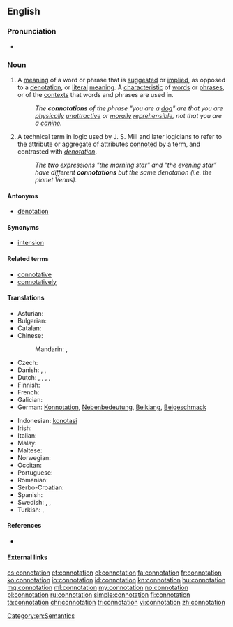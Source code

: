 {{wikipedia}}
==English==

===Pronunciation===
* {{rhymes|eɪʃən}}

===Noun===
{{en-noun}}

# A [[meaning]] of a word or phrase that is [[suggest]]ed or [[implied]], as opposed to a [[denotation]], or [[literal]] [[meaning]]. A [[characteristic]] of [[word]]s or [[phrase]]s, or of the [[context]]s that words and phrases are used in.
#: ''The '''connotations''' of the phrase "you are a [[dog]]" are that you are [[physical]]ly [[unattractive]] or [[moral]]ly [[reprehensible]], not that you are a [[canine]].''
# A technical term in logic used by J. S. Mill and later logicians to refer to the attribute or aggregate of attributes [[connote|connoted]] by a term, and contrasted with ''[[denotation]]''.
#: ''The two expressions "the morning star" and "the evening star" have different '''connotations''' but the same denotation (i.e. the planet Venus).''

====Antonyms====
* [[denotation]]

====Synonyms====
* [[intension]]

====Related terms====
* [[connotative]]
* [[connotatively]]

====Translations====
{{trans-top|suggested or implied meaning}}
* Asturian: {{t-|ast|connotación|f}}
* Bulgarian: {{t-|bg|допълнително значение}}
* Catalan: {{t+|ca|connotació|f}}
* Chinese:
*: Mandarin: {{t-|cmn|含義|sc=Hani}}, {{t-|cmn|含义|tr=hànyì|sc=Hani}}
* Czech: {{t-|cs|konotace|f}}
* Danish: {{t-|da|konnotation|c}}, {{t-|da|medbetydning|c}}, {{t-|da|bibetydning|c}}
* Dutch: {{t+|nl|connotatie|f}}, {{t-|nl|bijbetekenis|f}}, {{t+|nl|bijklank|m}}, {{t+|nl|associatie|f}}, {{t-|nl|gevoelswaarde|f}}
* Finnish: {{t+|fi|konnotaatio}}
* French: {{t+|fr|connotation|f}}
* Galician: {{t+|gl|connotación|f}}
* German: [[Konnotation]], [[Nebenbedeutung]], [[Beiklang]], [[Beigeschmack]]
{{trans-mid}}
* Indonesian: [[konotasi]]
* Irish: {{t-|ga|fochiall|f}}
* Italian: {{t+|it|connotazione|f}}
* Malay: {{t-|ms|konotasi}}
* Maltese: {{t-|mt|konnotazzjoni|f}}
* Norwegian: {{t+|no|konnotasjon|m}}
* Occitan: {{t-|oc|connotacion|f}}
* Portuguese: {{t+|pt|conotação|f}}
* Romanian: {{t-|ro|conotație|f}}
* Serbo-Croatian: {{t-|sh|konotacija|f}}
* Spanish: {{t+|es|connotación|f}}
* Swedish: {{t+|sv|konnotation}}, {{t-|sv|bibetydelse|c}}, {{t+|sv|innebörd|c}}
* Turkish: {{t-|tr|tâlî mânâ}}, {{t-|tr|yan anlam}}
{{trans-bottom}}

====References====
* {{R:OED2}}

====External links====

[[Category:en:Semantics]]

[[cs:connotation]]
[[et:connotation]]
[[el:connotation]]
[[fa:connotation]]
[[fr:connotation]]
[[ko:connotation]]
[[io:connotation]]
[[id:connotation]]
[[kn:connotation]]
[[hu:connotation]]
[[mg:connotation]]
[[ml:connotation]]
[[my:connotation]]
[[no:connotation]]
[[pl:connotation]]
[[ru:connotation]]
[[simple:connotation]]
[[fi:connotation]]
[[ta:connotation]]
[[chr:connotation]]
[[tr:connotation]]
[[vi:connotation]]
[[zh:connotation]]